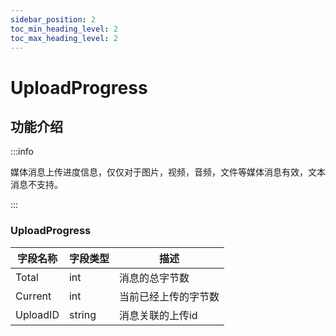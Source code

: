 ```yaml
---
sidebar_position: 2
toc_min_heading_level: 2
toc_max_heading_level: 2
---
```


# UploadProgress

## 功能介绍

:::info

媒体消息上传进度信息，仅仅对于图片，视频，音频，文件等媒体消息有效，文本消息不支持。

:::

### UploadProgress

| 字段名称    | 字段类型                                                 | 描述                   |
| ----------- | -------------------------------------------------------- | ---------------------- |
| Total       | int                                                     | 消息的总字节数 |
| Current     | int                                                      | 当前已经上传的字节数    |
| UploadID    | string                                                   | 消息关联的上传id               |

